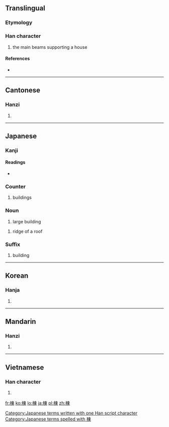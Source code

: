 {{also|栋}}
==Translingual==

===Etymology===
{{Han compound|木|東|c1=s|c2=p|t1=wood|ls=psc}}

===Han character===
{{Han char|rn=75|rad=木|as=08|sn=12|four=4599<sub>6</sub>|canj=木木田 (DDW)}}

# the main beams supporting a house

====References====
* {{Han ref|kx=0533.100|dkj=14949|dj=0921.090|hdz=21227.050|uh=68DF|ud=26847|bh=B4C9|bd=46281}}

----

==Cantonese==

===Hanzi===
{{yue-hanzi|jyut=|y=dung3, dung6|sim=栋}}

# {{defn|lang=yue|sort=木08}}

----

==Japanese==

===Kanji===
{{ja-kanji|grade=c|rs=木08}}

====Readings====
* {{ja-readings|on=[[とう]] (tō)|kun=[[むね]] (mune)}}

===Counter===
{{ja-pos|k|counter|hira=とう|rom=-tō}}
# buildings

===Noun===
{{ja-noun|k|hira=とう|rom=tō}}
# large building

{{ja-noun|k|hira=むね|rom=mune}}
# ridge of a roof

===Suffix===
{{ja-pos|k|suffix|hira=とう|rom=-tō}}
# building

[[Category:Japanese terms written with one Han script character]]
[[Category:Japanese terms spelled with 棟]]
----

==Korean==

===Hanja===
{{ko-hanja|hangeul=동|eumhun=|rv=dong|mr=tong|y=tong}}

# {{defn|lang=ko|sort=木08}}

----

==Mandarin==

===Hanzi===
{{cmn-hanzi|sim=栋|pin=[[dòng]] ([[dong4]])|wg=tung<sup>4</sup>}}

# {{defn|lang=cmn|sort=木08}}

----

==Vietnamese==

===Han character===
{{vi-hantu|Đống|rs=木08}}

# {{defn|lang=vi|sort=木08}}

[[fr:棟]]
[[ko:棟]]
[[lo:棟]]
[[ja:棟]]
[[pl:棟]]
[[zh:棟]]